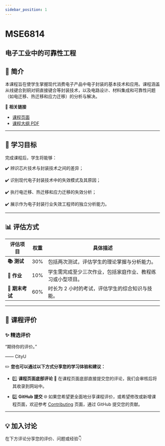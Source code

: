 ```yaml
---
sidebar_position: 1
---
```


# MSE6814
## 电子工业中的可靠性工程

## **📘 简介**
本课程旨在使学生掌握现代消费电子产品中电子封装的基本技术和应用。课程涵盖从线键合到铜对铜直接键合等封装技术，以及电路设计、材料集成和可靠性问题（如电迁移、热迁移和应力迁移）的分析与解决。

🔗 **相关链接**
- [课程页面](https://www.cityu.edu.hk/catalogue/pg/202425/course/MSE6814.htm)
- [课程大纲 PDF](https://www.cityu.edu.hk/catalogue/pg/202425/course/MSE6814.pdf)

---

## **🎯 学习目标**

完成课程后，学生将能够：

✔️ 辨识芯片技术与封装技术之间的差异；

✔️ 识别现代电子封装技术中的失效模式及其原因；

✔️ 执行电迁移、热迁移和应力迁移的失效分析；

✔️ 展示作为电子封装行业失效工程师的独立分析能力。

---

## **📊 评估方式**

| **评估项目**          | **权重** | **具体描述**                                                                                       |
|----------------------|---------|---------------------------------------------------------------------------------------------------|
| **📚 测试**            | 30%     | 包括两次测试，评估学生的理论掌握与分析能力。                                                      |
| **📝 作业**           | 10%     | 学生需完成至少三次作业，包括家庭作业、教程练习或小型项目。                                          |
| **📖 期末考试**        | 60%     | 时长为 2 小时的考试，评估学生的综合知识与技能。                                                    |

---

## **💬 课程评价**

### ✨ **精选评价**
<div className={commentStyles.commentBox}>
    <p className={commentStyles.commentText}>
        “期待你的评价。”
    </p>
    <p className={commentStyles.commentAuthor}>—— CityU</p>
</div>

✏️ **您也可以通过以下方式分享您的学习体验和建议：**

- 1️⃣ **课程页面底部评论**
💬 在课程页面底部直接提交您的评论，我们会审核后将其收录到网站中。

- 2️⃣ **GitHub 提交**
🌐 如果您希望更全面地分享课程评价，或希望修改或新增课程页面，欢迎参考 [Contributing](https://penjc.github.io/CityU/contributing) 页面，通过 GitHub 提交您的贡献。

---

## **💡 加入讨论**

在下方评论分享您的评价、问题或经验👇
<Utterances />